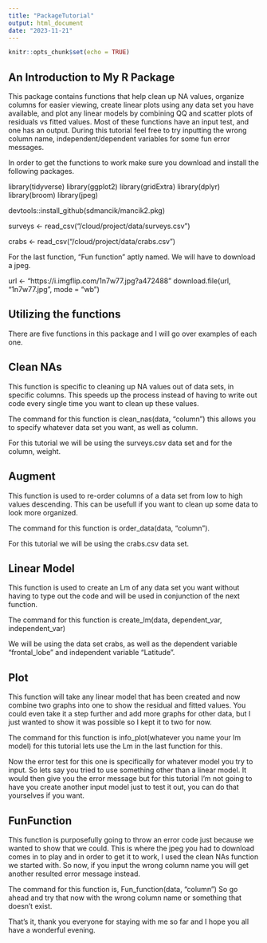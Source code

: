 ```yaml
---
title: "PackageTutorial"
output: html_document
date: "2023-11-21"
---
```


```r
knitr::opts_chunk$set(echo = TRUE)
```

## An Introduction to My R Package

This package contains functions that help clean up NA values, organize columns for easier viewing, create linear plots using any data set you have available, and plot any linear models by combining QQ and scatter plots of residuals vs fitted values. Most of these functions have an input test, and one has an output. During this tutorial feel free to try inputting the wrong column name, independent/dependent variables for some fun error messages.

In order to get the functions to work make sure you download and install the following packages.

library(tidyverse)
library(ggplot2)
library(gridExtra)
library(dplyr)
library(broom)
library(jpeg)

devtools::install_github(sdmancik/mancik2.pkg)

surveys <- read_csv("/cloud/project/data/surveys.csv")

crabs <- read_csv("/cloud/project/data/crabs.csv")

For the last function, "Fun function" aptly named. We will have to download a jpeg.

url <- "https://i.imgflip.com/1n7w77.jpg?a472488"
download.file(url, "1n7w77.jpg", mode = "wb")

## Utilizing the functions

There are five functions in this package and I will go over examples of each one.

## Clean NAs

This function is specific to cleaning up NA values out of data sets, in specific columns. This speeds up the process instead of having to write out code every single time you want to clean up these values.

The command for this function is clean_nas(data, "column") this allows you to specify whatever data set you want, as well as column.

For this tutorial we will be using the surveys.csv data set and for the column, weight.

## Augment

This function is used to re-order columns of a data set from low to high values descending. This can be usefull if you want to clean up some data to look more organized.

The command for this function is order_data(data, "column").

For this tutorial we will be using the crabs.csv data set.

## Linear Model

This function is used to create an Lm of any data set you want without having to type out the code and will be used in conjunction of the next function.

The command for this function is create_lm(data, dependent_var, independent_var)

We will be using the data set crabs, as well as the dependent variable "frontal_lobe" and independent variable "Latitude".

## Plot

This function will take any linear model that has been created and now combine two graphs into one to show the residual and fitted values. You could even take it a step further and add more graphs for other data, but I just wanted to show it was possible so I kept it to two for now.

The command for this function is info_plot(whatever you name your lm model) for this tutorial lets use the Lm in the last function for this.

Now the error test for this one is specifically for whatever model you try to input. So lets say you tried to use something other than a linear model. It would then give you the error message but for this tutorial I'm not going to have you create another input model just to test it out, you can do that yourselves if you want.

## FunFunction

This function is purposefully going to throw an error code just because we wanted to show that we could. This is where the jpeg you had to download comes in to play and in order to get it to work, I used the clean NAs function we started with. So now, if you input the wrong column name you will get another resulted error message instead.

The command for this function is, Fun_function(data, "column") So go ahead and try that now with the wrong column name or something that doesn't exist.

That's it, thank you everyone for staying with me so far and I hope you all have a wonderful evening.